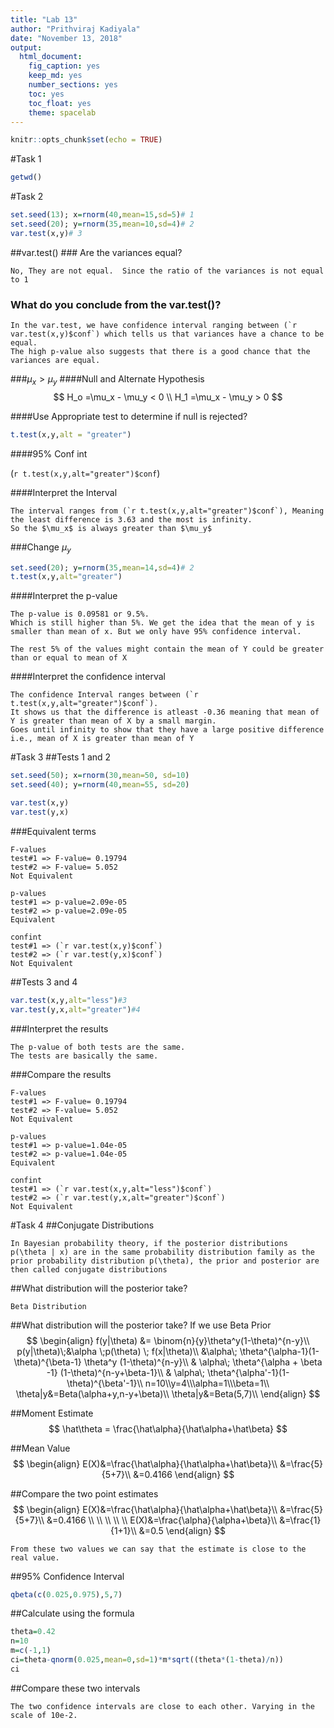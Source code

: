 ```yaml
---
title: "Lab 13"
author: "Prithviraj Kadiyala"
date: "November 13, 2018"
output:
  html_document:
    fig_caption: yes
    keep_md: yes
    number_sections: yes
    toc: yes
    toc_float: yes
    theme: spacelab
---
```


```r
knitr::opts_chunk$set(echo = TRUE)
```

#Task 1
```r
getwd()
```

#Task 2
```r
set.seed(13); x=rnorm(40,mean=15,sd=5)# 1
set.seed(20); y=rnorm(35,mean=10,sd=4)# 2
var.test(x,y)# 3
```

##var.test()
### Are the variances equal?

```
No, They are not equal.  Since the ratio of the variances is not equal to 1
```
### What do you conclude from the var.test()?

```
In the var.test, we have confidence interval ranging between (`r var.test(x,y)$conf`) which tells us that variances have a chance to be equal.
The high p-value also suggests that there is a good chance that the variances are equal.
```

###$\mu_x > \mu_y$
####Null and Alternate Hypothesis
$$
H_o =\mu_x - \mu_y < 0 \\
H_1 =\mu_x - \mu_y > 0
$$

####Use Appropriate test to determine if null is rejected?
```r
t.test(x,y,alt = "greater")
```

####95% Conf int

(`r t.test(x,y,alt="greater")$conf`)

####Interpret the Interval
```
The interval ranges from (`r t.test(x,y,alt="greater")$conf`), Meaning the least difference is 3.63 and the most is infinity.
So the $\mu_x$ is always greater than $\mu_y$
```

###Change $\mu_y$
```r
set.seed(20); y=rnorm(35,mean=14,sd=4)# 2  
t.test(x,y,alt="greater")
```

####Interpret the p-value
```
The p-value is 0.09581 or 9.5%.
Which is still higher than 5%. We get the idea that the mean of y is smaller than mean of x. But we only have 95% confidence interval.

The rest 5% of the values might contain the mean of Y could be greater than or equal to mean of X
```
####Interpret the confidence interval
```
The confidence Interval ranges between (`r t.test(x,y,alt="greater")$conf`).
It shows us that the difference is atleast -0.36 meaning that mean of Y is greater than mean of X by a small margin. 
Goes until infinity to show that they have a large positive difference i.e., mean of X is greater than mean of Y
```
#Task 3
##Tests 1 and 2
```r
set.seed(50); x=rnorm(30,mean=50, sd=10)
set.seed(40); y=rnorm(40,mean=55, sd=20)

var.test(x,y)
var.test(y,x)
```

###Equivalent terms
```
F-values
test#1 => F-value= 0.19794
test#2 => F-value= 5.052
Not Equivalent

p-values
test#1 => p-value=2.09e-05
test#2 => p-value=2.09e-05
Equivalent

confint
test#1 => (`r var.test(x,y)$conf`)
test#2 => (`r var.test(y,x)$conf`)
Not Equivalent
```

##Tests 3 and 4
```r
var.test(x,y,alt="less")#3
var.test(y,x,alt="greater")#4
```

###Interpret the results
```
The p-value of both tests are the same.
The tests are basically the same.
```

###Compare the results
```
F-values
test#1 => F-value= 0.19794
test#2 => F-value= 5.052
Not Equivalent

p-values
test#1 => p-value=1.04e-05
test#2 => p-value=1.04e-05
Equivalent

confint
test#1 => (`r var.test(x,y,alt="less")$conf`)
test#2 => (`r var.test(y,x,alt="greater")$conf`)
Not Equivalent
```

#Task 4
##Conjugate Distributions
```
In Bayesian probability theory, if the posterior distributions p(\theta | x) are in the same probability distribution family as the prior probability distribution p(\theta), the prior and posterior are then called conjugate distributions
```
##What distribution will the posterior take?
```
Beta Distribution
```

##What distribution will the posterior take? If we use Beta Prior
$$
\begin{align}
f(y|\theta) &= \binom{n}{y}\theta^y(1-\theta)^{n-y}\\
p(y|\theta)\;&\alpha \;p(\theta) \; f(x|\theta)\\
&\alpha\; \theta^{\alpha-1}(1-\theta)^{\beta-1} \theta^y (1-\theta)^{n-y}\\
& \alpha\; \theta^{\alpha + \beta -1} (1-\theta)^{n-y+\beta-1}\\
& \alpha\; \theta^{\alpha'-1}(1-\theta)^{\beta'-1}\\
n=10\\y=4\\\alpha=1\\\beta=1\\
\theta|y&=Beta(\alpha+y,n-y+\beta)\\
\theta|y&=Beta(5,7)\\
\end{align}
$$

##Moment Estimate
$$
\hat\theta = \frac{\hat\alpha}{\hat\alpha+\hat\beta}
$$

##Mean Value
$$
\begin{align}
E(X)&=\frac{\hat\alpha}{\hat\alpha+\hat\beta}\\
&=\frac{5}{5+7}\\
&=0.4166
\end{align}
$$

##Compare the two point estimates
$$
\begin{align}
E(X)&=\frac{\hat\alpha}{\hat\alpha+\hat\beta}\\
&=\frac{5}{5+7}\\
&=0.4166
\\
\\
\\
\\
\\
E(X)&=\frac{\alpha}{\alpha+\beta}\\
&=\frac{1}{1+1}\\
&=0.5
\end{align}
$$

```
From these two values we can say that the estimate is close to the real value.
```

##95% Confidence Interval
```r
qbeta(c(0.025,0.975),5,7)
```

##Calculate using the formula
```r
theta=0.42
n=10
m=c(-1,1)
ci=theta-qnorm(0.025,mean=0,sd=1)*m*sqrt((theta*(1-theta)/n))
ci
```

##Compare these two intervals
```
The two confidence intervals are close to each other. Varying in the scale of 10e-2.
```










